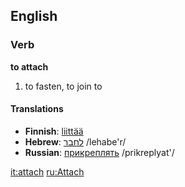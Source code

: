 ==English==

===Verb===
'''to attach'''
#to fasten, to join to

====Translations====
*'''Finnish''': [[liittää]]
*'''Hebrew''': [[לחבר]] /lehabe'r/
*'''Russian''': [[прикреплять]] /prikreplyat'/


[[it:attach]]
[[ru:Attach]]